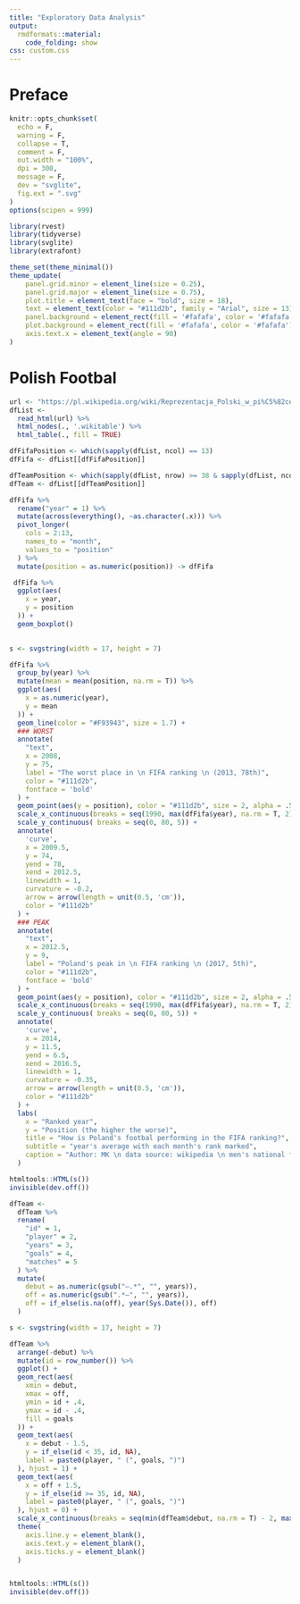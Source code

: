 ```yaml
---
title: "Exploratory Data Analysis"
output: 
  rmdformats::material:
    code_folding: show
css: custom.css
---
```

# Preface
```r
knitr::opts_chunk$set(
  echo = F,
  warning = F,
  collapse = T,
  comment = F,
  out.width = "100%",
  dpi = 300,
  message = F,
  dev = "svglite",
  fig.ext = ".svg"
)
options(scipen = 999)

library(rvest)
library(tidyverse)
library(svglite)
library(extrafont)
```
```r
theme_set(theme_minimal())
theme_update(
    panel.grid.minor = element_line(size = 0.25),
    panel.grid.major = element_line(size = 0.75),
    plot.title = element_text(face = "bold", size = 18),
    text = element_text(color = "#111d2b", family = "Arial", size = 13),
    panel.background = element_rect(fill = '#fafafa', color = '#fafafa'),
    plot.background = element_rect(fill = '#fafafa', color = '#fafafa'),
    axis.text.x = element_text(angle = 90)
)

```

# Polish Footbal
```r

url <- "https://pl.wikipedia.org/wiki/Reprezentacja_Polski_w_pi%C5%82ce_no%C5%BCnej_m%C4%99%C5%BCczyzn"
dfList <- 
  read_html(url) %>%
  html_nodes(., '.wikitable') %>%
  html_table(., fill = TRUE)

dfFifaPosition <- which(sapply(dfList, ncol) == 13)
dfFifa <- dfList[[dfFifaPosition]]

dfTeamPosition <- which(sapply(dfList, nrow) >= 38 & sapply(dfList, ncol) == 6)
dfTeam <- dfList[[dfTeamPosition]]
```

```r
dfFifa %>%
  rename("year" = 1) %>%
  mutate(across(everything(), ~as.character(.x))) %>%
  pivot_longer(
    cols = 2:13,
    names_to = "month",
    values_to = "position"
  ) %>%
  mutate(position = as.numeric(position)) -> dfFifa
```

```r
 dfFifa %>%
  ggplot(aes(
    x = year,
    y = position
  )) +
  geom_boxplot()
  
```

```r
s <- svgstring(width = 17, height = 7)

dfFifa %>%
  group_by(year) %>%
  mutate(mean = mean(position, na.rm = T)) %>%
  ggplot(aes(
    x = as.numeric(year),
    y = mean
  )) +
  geom_line(color = "#F93943", size = 1.7) + 
  ### WORST
  annotate(
    "text",
    x = 2008,
    y = 75, 
    label = "The worst place in \n FIFA ranking \n (2013, 78th)",
    color = "#111d2b",
    fontface = 'bold'
  ) +
  geom_point(aes(y = position), color = "#111d2b", size = 2, alpha = .5) +
  scale_x_continuous(breaks = seq(1990, max(dfFifa$year), na.rm = T, 2)) +
  scale_y_continuous( breaks = seq(0, 80, 5)) +
  annotate(
    'curve',
    x = 2009.5,
    y = 74,
    yend = 78,
    xend = 2012.5,
    linewidth = 1,
    curvature = -0.2,
    arrow = arrow(length = unit(0.5, 'cm')),
    color = "#111d2b"
  ) +
  ### PEAK
  annotate(
    "text",
    x = 2012.5,
    y = 9, 
    label = "Poland's peak in \n FIFA ranking \n (2017, 5th)",
    color = "#111d2b",
    fontface = 'bold'
  ) +
  geom_point(aes(y = position), color = "#111d2b", size = 2, alpha = .5) +
  scale_x_continuous(breaks = seq(1990, max(dfFifa$year), na.rm = T, 2)) +
  scale_y_continuous( breaks = seq(0, 80, 5)) +
  annotate(
    'curve',
    x = 2014,
    y = 11.5,
    yend = 6.5,
    xend = 2016.5,
    linewidth = 1,
    curvature = -0.35,
    arrow = arrow(length = unit(0.5, 'cm')),
    color = "#111d2b"
  ) +
  labs(
    x = "Ranked year",
    y = "Position (the higher the worse)",
    title = "How is Poland's footbal performing in the FIFA ranking?",
    subtitle = "year's average with each month's rank marked",
    caption = "Author: MK \n data source: wikipedia \n men's national football team"
  )

htmltools::HTML(s())
invisible(dev.off())
```
```r
dfTeam <- 
  dfTeam %>%
  rename(
    "id" = 1,
    "player" = 2,
    "years" = 3,
    "goals" = 4,
    "matches" = 5
  ) %>%
  mutate(
    debut = as.numeric(gsub("–.*", "", years)),
    off = as.numeric(gsub(".*–", "", years)),
    off = if_else(is.na(off), year(Sys.Date()), off)
  )

```

```r
s <- svgstring(width = 17, height = 7)

dfTeam %>%
  arrange(-debut) %>%
  mutate(id = row_number()) %>%
  ggplot() + 
  geom_rect(aes(
    xmin = debut,
    xmax = off,
    ymin = id + .4,
    ymax = id - .4,
    fill = goals
  )) +
  geom_text(aes(
    x = debut - 1.5,
    y = if_else(id < 35, id, NA),
    label = paste0(player, " (", goals, ")")
  ), hjust = 1) + 
  geom_text(aes(
    x = off + 1.5,
    y = if_else(id >= 35, id, NA),
    label = paste0(player, " (", goals, ")")
  ), hjust = 0) + 
  scale_x_continuous(breaks = seq(min(dfTeam$debut, na.rm = T) - 2, max(dfTeam$off, na.rm = T), 2)) +
  theme(
    axis.line.y = element_blank(),
    axis.text.y = element_blank(),
    axis.ticks.y = element_blank()
  )


htmltools::HTML(s())
invisible(dev.off())
```

